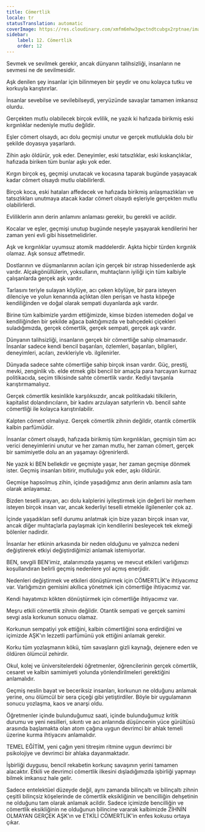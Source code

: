 ```yaml
---
title: Cömertlik
locale: tr
statusTranslation: automatic
coverImage: https://res.cloudinary.com/xmfm6mhw3gwctndtcubgx2rptnae/image/upload/v1740337243/small_cover_educacion_fundamental_a051170f1c.webp
sidebar:
    label: 12. Cömertlik
    order: 12
---
```

Sevmek ve sevilmek gerekir, ancak dünyanın talihsizliği, insanların ne sevmesi ne de sevilmesidir.

Aşk denilen şey insanlar için bilinmeyen bir şeydir ve onu kolayca tutku ve korkuyla karıştırırlar.

İnsanlar sevebilse ve sevilebilseydi, yeryüzünde savaşlar tamamen imkansız olurdu.

Gerçekten mutlu olabilecek birçok evlilik, ne yazık ki hafızada birikmiş eski kırgınlıklar nedeniyle mutlu değildir.

Eşler cömert olsaydı, acı dolu geçmişi unutur ve gerçek mutlulukla dolu bir şekilde doyasıya yaşarlardı.

Zihin aşkı öldürür, yok eder. Deneyimler, eski tatsızlıklar, eski kıskançlıklar, hafızada biriken tüm bunlar aşkı yok eder.

Kırgın birçok eş, geçmişi unutacak ve kocasına taparak bugünde yaşayacak kadar cömert olsaydı mutlu olabilirlerdi.

Birçok koca, eski hataları affedecek ve hafızada birikmiş anlaşmazlıkları ve tatsızlıkları unutmaya atacak kadar cömert olsaydı eşleriyle gerçekten mutlu olabilirlerdi.

Evliliklerin anın derin anlamını anlaması gerekir, bu gerekli ve acildir.

Kocalar ve eşler, geçmişi unutup bugünde neşeyle yaşayarak kendilerini her zaman yeni evli gibi hissetmelidirler.

Aşk ve kırgınlıklar uyumsuz atomik maddelerdir. Aşkta hiçbir türden kırgınlık olamaz. Aşk sonsuz affetmedir.

Dostlarının ve düşmanlarının acıları için gerçek bir ıstırap hissedenlerde aşk vardır. Alçakgönüllülerin, yoksulların, muhtaçların iyiliği için tüm kalbiyle çalışanlarda gerçek aşk vardır.

Tarlasını teriyle sulayan köylüye, acı çeken köylüye, bir para isteyen dilenciye ve yolun kenarında açlıktan ölen perişan ve hasta köpeğe kendiliğinden ve doğal olarak sempati duyanlarda aşk vardır.

Birine tüm kalbimizle yardım ettiğimizde, kimse bizden istemeden doğal ve kendiliğinden bir şekilde ağaca baktığımızda ve bahçedeki çiçekleri suladığımızda, gerçek cömertlik, gerçek sempati, gerçek aşk vardır.

Dünyanın talihsizliği, insanların gerçek bir cömertliğe sahip olmamasıdır. İnsanlar sadece kendi bencil başarıları, özlemleri, başarıları, bilgileri, deneyimleri, acıları, zevkleriyle vb. ilgilenirler.

Dünyada sadece sahte cömertliğe sahip birçok insan vardır. Güç, prestij, mevki, zenginlik vb. elde etmek gibi bencil bir amaçla para harcayan kurnaz politikacıda, seçim tilkisinde sahte cömertlik vardır. Kediyi tavşanla karıştırmamalıyız.

Gerçek cömertlik kesinlikle karşılıksızdır, ancak politikadaki tilkilerin, kapitalist dolandırıcıların, bir kadını arzulayan satyrlerin vb. bencil sahte cömertliği ile kolayca karıştırılabilir.

Kalpten cömert olmalıyız. Gerçek cömertlik zihnin değildir, otantik cömertlik kalbin parfümüdür.

İnsanlar cömert olsaydı, hafızada birikmiş tüm kırgınlıkları, geçmişin tüm acı verici deneyimlerini unutur ve her zaman mutlu, her zaman cömert, gerçek bir samimiyetle dolu an an yaşamayı öğrenirlerdi.

Ne yazık ki BEN bellekdir ve geçmişte yaşar, her zaman geçmişe dönmek ister. Geçmiş insanları bitirir, mutluluğu yok eder, aşkı öldürür.

Geçmişe hapsolmuş zihin, içinde yaşadığımız anın derin anlamını asla tam olarak anlayamaz.

Bizden teselli arayan, acı dolu kalplerini iyileştirmek için değerli bir merhem isteyen birçok insan var, ancak kederliyi teselli etmekle ilgilenenler çok az.

İçinde yaşadıkları sefil durumu anlatmak için bize yazan birçok insan var, ancak diğer muhtaçlarla paylaşmak için kendilerini besleyecek tek ekmeği bölenler nadirdir.

İnsanlar her etkinin arkasında bir neden olduğunu ve yalnızca nedeni değiştirerek etkiyi değiştirdiğimizi anlamak istemiyorlar.

BEN, sevgili BEN'imiz, atalarımızda yaşamış ve mevcut etkileri varlığımızı koşullandıran belirli geçmiş nedenlere yol açmış enerjidir.

Nedenleri değiştirmek ve etkileri dönüştürmek için CÖMERTLİK'e ihtiyacımız var. Varlığımızın gemisini akıllıca yönetmek için cömertliğe ihtiyacımız var.

Kendi hayatımızı kökten dönüştürmek için cömertliğe ihtiyacımız var.

Meşru etkili cömertlik zihnin değildir. Otantik sempati ve gerçek samimi sevgi asla korkunun sonucu olamaz.

Korkunun sempatiyi yok ettiğini, kalbin cömertliğini sona erdirdiğini ve içimizde AŞK'ın lezzetli parfümünü yok ettiğini anlamak gerekir.

Korku tüm yozlaşmanın kökü, tüm savaşların gizli kaynağı, dejenere eden ve öldüren ölümcül zehirdir.

Okul, kolej ve üniversitelerdeki öğretmenler, öğrencilerinin gerçek cömertlik, cesaret ve kalbin samimiyeti yolunda yönlendirilmeleri gerektiğini anlamalıdır.

Geçmiş neslin bayat ve beceriksiz insanları, korkunun ne olduğunu anlamak yerine, onu ölümcül bir sera çiçeği gibi yetiştirdiler. Böyle bir uygulamanın sonucu yozlaşma, kaos ve anarşi oldu.

Öğretmenler içinde bulunduğumuz saati, içinde bulunduğumuz kritik durumu ve yeni nesilleri, sıkıntı ve acı anlarında düşüncenin yüce gürültüsü arasında başlamakta olan atom çağına uygun devrimci bir ahlak temeli üzerine kurma ihtiyacını anlamalıdır.

TEMEL EĞİTİM, yeni çağın yeni titreşim ritmine uygun devrimci bir psikolojiye ve devrimci bir ahlaka dayanmaktadır.

İşbirliği duygusu, bencil rekabetin korkunç savaşının yerini tamamen alacaktır. Etkili ve devrimci cömertlik ilkesini dışladığımızda işbirliği yapmayı bilmek imkansız hale gelir.

Sadece entelektüel düzeyde değil, aynı zamanda bilinçaltı ve bilinçaltı zihnin çeşitli bilinçsiz köşelerinde de cömertlik eksikliğinin ve bencilliğin dehşetinin ne olduğunu tam olarak anlamak acildir. Sadece içimizde bencilliğin ve cömertlik eksikliğinin ne olduğunun bilincine vararak kalbimizde ZİHNİN OLMAYAN GERÇEK AŞK'ın ve ETKİLİ CÖMERTLİK'in enfes kokusu ortaya çıkar.

